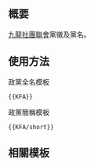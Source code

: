 == 概要 ==
[[九龍社團聯會]]黨徽及黨名。

== 使用方法 ==
;政黨全名模板
 <pre>{{KFA}}</pre>

;政黨簡稱模板
 <pre>{{KFA/short}}</pre>

== 相關模板 ==
{{香港政黨模板}}